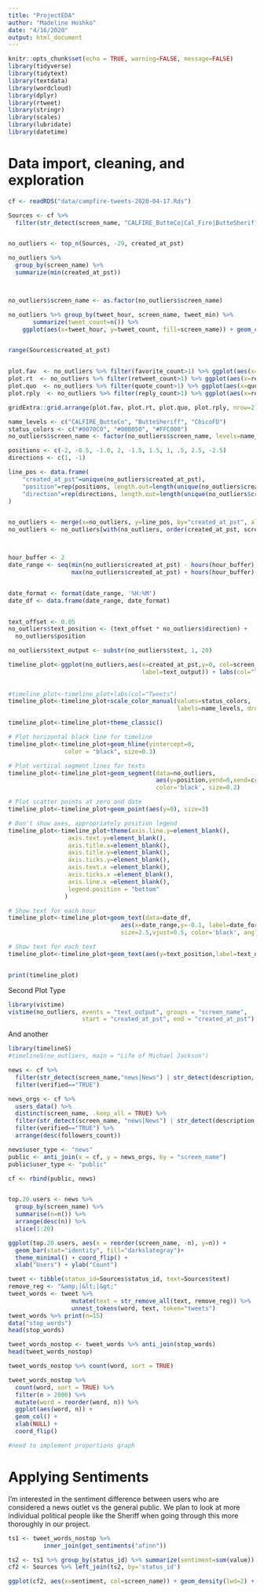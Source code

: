```yaml
---
title: "ProjectEDA"
author: "Madeline Hoshko"
date: "4/16/2020"
output: html_document
---
```


```r
knitr::opts_chunk$set(echo = TRUE, warning=FALSE, message=FALSE)
library(tidyverse)
library(tidytext)
library(textdata)
library(wordcloud)
library(dplyr)
library(rtweet)
library(stringr)
library(scales)
library(lubridate)
library(datetime)
```


# Data import, cleaning, and exploration 
```r
cf <- readRDS("data/campfire-tweets-2020-04-17.Rds")

Sources <- cf %>%
  filter(str_detect(screen_name, "CALFIRE_ButteCo|Cal_Fire|ButteSheriff|ChicoPolice|ChicoFD|CountyOfButte|Paradise_CA"))


no_outliers <- top_n(Sources, -29, created_at_pst)

no_outliers %>%
  group_by(screen_name) %>%
  summarize(min(created_at_pst))



no_outliers$screen_name <- as.factor(no_outliers$screen_name)

no_outliers %>% group_by(tweet_hour, screen_name, tweet_min) %>% 
       summarize(tweet_count=n()) %>% 
    ggplot(aes(x=tweet_hour, y=tweet_count, fill=screen_name)) + geom_col()


range(Sources$created_at_pst)


plot.fav  <- no_outliers %>% filter(favorite_count>1) %>% ggplot(aes(x=favorite_count, fill=screen_name)) + geom_histogram()
plot.rt  <- no_outliers %>% filter(retweet_count>1) %>% ggplot(aes(x=retweet_count, fill=screen_name)) + geom_histogram()
plot.quo  <- no_outliers %>% filter(quote_count>1) %>% ggplot(aes(x=quote_count, fill=screen_name)) + geom_histogram()
plot.rply  <- no_outliers %>% filter(reply_count>1) %>% ggplot(aes(x=reply_count, fill=screen_name)) + geom_histogram()

gridExtra::grid.arrange(plot.fav, plot.rt, plot.quo, plot.rply, nrow=2)
```


```r

name_levels <- c("CALFIRE_ButteCo", "ButteSheriff", "ChicoFD")
status_colors <- c("#0070C0", "#00B050", "#FFC000")
no_outliers$screen_name <- factor(no_outliers$screen_name, levels=name_levels, ordered=TRUE)

positions <- c(-2, -0.5, -1.0, 2, -1.5, 1.5, 1, .5, 2.5, -2.5)
directions <- c(1, -1)

line_pos <- data.frame(
    "created_at_pst"=unique(no_outliers$created_at_pst),
    "position"=rep(positions, length.out=length(unique(no_outliers$created_at_pst))),
    "direction"=rep(directions, length.out=length(unique(no_outliers$created_at_pst)))
)


no_outliers <- merge(x=no_outliers, y=line_pos, by="created_at_pst", all = TRUE)
no_outliers <- no_outliers[with(no_outliers, order(created_at_pst, screen_name)), ]



hour_buffer <- 2
date_range <- seq(min(no_outliers$created_at_pst) - hours(hour_buffer),
                  max(no_outliers$created_at_pst) + hours(hour_buffer), by='hour')


date_format <- format(date_range, '%H:%M')
date_df <- data.frame(date_range, date_format)


text_offset <- 0.05
no_outliers$text_position <- (text_offset * no_outliers$direction) +
  no_outliers$position

no_outliers$text_output <- substr(no_outliers$text, 1, 20)
```

```r
timeline_plot<-ggplot(no_outliers,aes(x=created_at_pst,y=0, col=screen_name,
                                      label=text_output)) + labs(col="Tweets")
  
  
#timeline_plot<-timeline_plot+labs(col="Tweets")
timeline_plot<-timeline_plot+scale_color_manual(values=status_colors,
                                                labels=name_levels, drop = FALSE)

timeline_plot<-timeline_plot+theme_classic()

# Plot horizontal black line for timeline
timeline_plot<-timeline_plot+geom_hline(yintercept=0, 
                color = "black", size=0.3)

# Plot vertical segment lines for texts
timeline_plot<-timeline_plot+geom_segment(data=no_outliers,
                                          aes(y=position,yend=0,xend=created_at_pst),
                                          color='black', size=0.2)

# Plot scatter points at zero and date
timeline_plot<-timeline_plot+geom_point(aes(y=0), size=3)

# Don't show axes, appropriately position legend
timeline_plot<-timeline_plot+theme(axis.line.y=element_blank(),
                 axis.text.y=element_blank(),
                 axis.title.x=element_blank(),
                 axis.title.y=element_blank(),
                 axis.ticks.y=element_blank(),
                 axis.text.x =element_blank(),
                 axis.ticks.x =element_blank(),
                 axis.line.x =element_blank(),
                 legend.position = "bottom"
                )

# Show text for each hour
timeline_plot<-timeline_plot+geom_text(data=date_df,
                                aes(x=date_range,y=-0.1, label=date_format),
                                size=2.5,vjust=0.5, color='black', angle=45)

# Show text for each text
timeline_plot<-timeline_plot+geom_text(aes(y=text_position,label=text_output),size=2.5)  


print(timeline_plot)
```
Second Plot Type 
```r
library(vistime)
vistime(no_outliers, events = "text_output", groups = "screen_name", 
                     start = "created_at_pst", end = "created_at_pst")

```
And another
```r
library(timelineS)
#timelineS(no_outliers, main = "Life of Michael Jackson")
```




```r
news <- cf %>%
  filter(str_detect(screen_name,"news|News") | str_detect(description, "news|News")) %>%
  filter(verified=="TRUE")

news_orgs <- cf %>%
  users_data() %>%
  distinct(screen_name, .keep_all = TRUE) %>%
  filter(str_detect(screen_name, "news|News") | str_detect(description, "news|News")) %>%
  filter(verified=="TRUE") %>%
  arrange(desc(followers_count)) 

news$user_type <- "news"
public <- anti_join(x = cf, y = news_orgs, by = "screen_name")
public$user_type <- "public"

cf <- rbind(public, news)


top.20.users <- news %>% 
  group_by(screen_name) %>% 
  summarise(n=n()) %>% 
  arrange(desc(n)) %>% 
  slice(1:20)

ggplot(top.20.users, aes(x = reorder(screen_name, -n), y=n)) +
  geom_bar(stat="identity", fill="darkslategray")+
  theme_minimal() + coord_flip() + 
  xlab("Users") + ylab("Count")
```


```r
tweet <- tibble(status_id=Sources$status_id, text=Sources$text)
remove_reg <- "&amp;|&lt;|&gt;"
tweet_words <- tweet %>% 
                  mutate(text = str_remove_all(text, remove_reg)) %>%
                  unnest_tokens(word, text, token="tweets")
tweet_words %>% print(n=15)
data("stop_words")
head(stop_words)

tweet_words_nostop <- tweet_words %>% anti_join(stop_words)
head(tweet_words_nostop)

tweet_words_nostop %>% count(word, sort = TRUE)

tweet_words_nostop %>%
  count(word, sort = TRUE) %>%
  filter(n > 2000) %>%
  mutate(word = reorder(word, n)) %>%
  ggplot(aes(word, n)) +
  geom_col() +
  xlab(NULL) +
  coord_flip()

#need to implement proportions graph
```



# Applying Sentiments
I'm interested in the sentiment difference between users who are considered a news outlet vs the general public. We plan to look at more individual political people like the Sheriff when going through this more thoroughly in our project. 

```r
ts1 <- tweet_words_nostop %>%
          inner_join(get_sentiments("afinn"))

ts2 <- ts1 %>% group_by(status_id) %>% summarize(sentiment=sum(value))
cf2 <- Sources %>% left_join(ts2, by='status_id')

ggplot(cf2, aes(x=sentiment, col=screen_name)) + geom_density(lwd=2) + theme_minimal()
```


